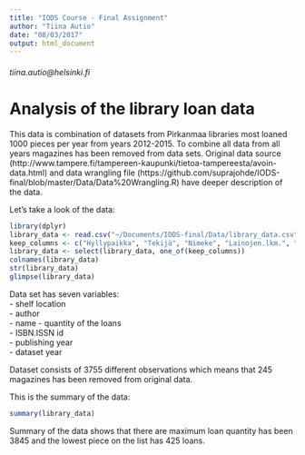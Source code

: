 ```yaml
---
title: "IODS Course - Final Assignment"
author: "Tiina Autio"
date: "08/03/2017"
output: html_document
---
```

###### tiina.autio@helsinki.fi


# Analysis of the library loan data

This data is combination of datasets from Pirkanmaa libraries most loaned 1000 pieces per year from years 2012-2015. To combine all data from all years magazines has been removed from data sets. Original data source (http://www.tampere.fi/tampereen-kaupunki/tietoa-tampereesta/avoin-data.html) and data wrangling file (https://github.com/suprajohde/IODS-final/blob/master/Data/Data%20Wrangling.R) have deeper description of the data.

Let's take a look of the data:
```r
library(dplyr)
library_data <- read.csv("~/Documents/IODS-final/Data/library_data.csv", sep=",", header=TRUE, stringsAsFactors = FALSE)
keep_columns <- c("Hyllypaikka", "Tekijä", "Nimeke", "Lainojen.lkm.", "ISBN.ISSN", "Julkaisuvuosi", "Vuosi")
library_data <- select(library_data, one_of(keep_columns))
colnames(library_data)
str(library_data)
glimpse(library_data)
```
Data set has seven variables:  
- shelf location  
- author  
- name
- quantity of the loans  
- ISBN.ISSN id  
- publishing year  
- dataset year  

Dataset consists of 3755 different observations which means that 245 magazines has been removed from original data.

This is the summary of the data:
```r
summary(library_data)
```
Summary of the data shows that there are maximum loan quantity has been 3845 and the lowest piece on the list has 425 loans. 